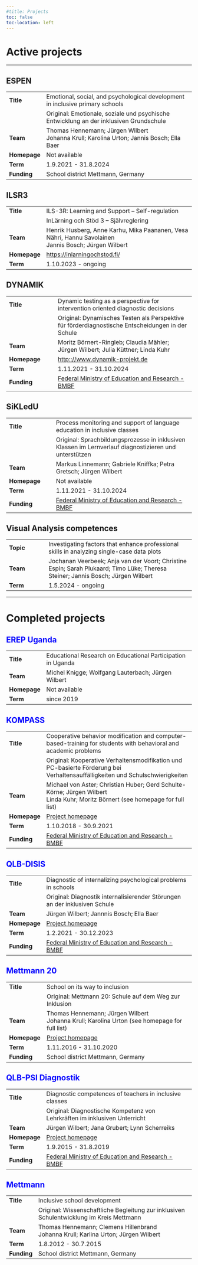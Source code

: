 ```yaml
---
#title: Projects
toc: false
toc-location: left
---
```


<!-- ![](images/project.webp){fig-align="center"} -->

# Active projects {.center}

::: panel-tabset

------------------------------------------------------------------------

## ESPEN {#espen}

+:-------------+:---------------------------------------------------------------------------------------+
| **Title**    | Emotional, social, and psychological development in inclusive primary schools          |
+--------------+----------------------------------------------------------------------------------------+
|              | Original: Emotionale, soziale und psychische Entwicklung an der inklusiven Grundschule |
+--------------+----------------------------------------------------------------------------------------+
| **Team**     | Thomas Hennemann; Jürgen Wilbert\                                                      |
|              | Johanna Krull; Karolina Urton; Jannis Bosch; Ella Baer                                 |
+--------------+----------------------------------------------------------------------------------------+
| **Homepage** | Not available                                                                          |
+--------------+----------------------------------------------------------------------------------------+
| **Term**     | 1.9.2021 - 31.8.2024                                                                   |
+--------------+----------------------------------------------------------------------------------------+
| **Funding**  | School district Mettmann, Germany                                                      |
+--------------+----------------------------------------------------------------------------------------+

## ILSR3 {#ilsr}

+:-------------+:-------------------------------------------------------------------------+
| **Title**    | ILS-3R: Learning and Support -- Self-regulation                          |
+--------------+--------------------------------------------------------------------------+
|              | InLärning och Stöd 3 -- Självreglering                                   |
+--------------+--------------------------------------------------------------------------+
| **Team**     | Henrik Husberg, Anne Karhu, Mika Paananen, Vesa Nähri, Hannu Savolainen\ |
|              | Jannis Bosch; Jürgen Wilbert                                             |
+--------------+--------------------------------------------------------------------------+
| **Homepage** | <https://inlarningochstod.fi/>                                           |
+--------------+--------------------------------------------------------------------------+
| **Term**     | 1.10.2023 - ongoing                                                      |
+--------------+--------------------------------------------------------------------------+

## DYNAMIK {#dynamik}

+-----------------------------------+---------------------------------------------------------------------------------------------------+
| **Title**                         | Dynamic testing as a perspective for intervention oriented diagnostic decisions                   |
+-----------------------------------+---------------------------------------------------------------------------------------------------+
|                                   | Original: Dynamisches Testen als Perspektive für förderdiagnostische Entscheidungen in der Schule |
+-----------------------------------+---------------------------------------------------------------------------------------------------+
| **Team**                          | Moritz Börnert-Ringleb; Claudia Mähler; Jürgen Wilbert; Julia Küttner; Linda Kuhr                 |
+-----------------------------------+---------------------------------------------------------------------------------------------------+
| **Homepage**                      | <http:://www.dynamik-projekt.de>                                                                  |
+-----------------------------------+---------------------------------------------------------------------------------------------------+
| **Term**                          | 1.11.2021 - 31.10.2024                                                                            |
+-----------------------------------+---------------------------------------------------------------------------------------------------+
| **Funding**                       | [Federal Ministry of Education and Research - BMBF](https://www.bmbf.de/en/index.html)            |
+-----------------------------------+---------------------------------------------------------------------------------------------------+

## SiKLedU {#sikledu}

+-----------------------------------+--------------------------------------------------------------------------------------------------------+
| **Title**                         | Process monitoring and support of language education in inclusive classes                              |
+-----------------------------------+--------------------------------------------------------------------------------------------------------+
|                                   | Original: Sprachbildungsprozesse in inklusiven Klassen im Lernverlauf diagnostizieren und unterstützen |
+-----------------------------------+--------------------------------------------------------------------------------------------------------+
| **Team**                          | Markus Linnemann; Gabriele Kniffka; Petra Gretsch; Jürgen Wilbert                                      |
+-----------------------------------+--------------------------------------------------------------------------------------------------------+
| **Homepage**                      | Not available                                                                                          |
+-----------------------------------+--------------------------------------------------------------------------------------------------------+
| **Term**                          | 1.11.2021 - 31.10.2024                                                                                 |
+-----------------------------------+--------------------------------------------------------------------------------------------------------+
| **Funding**                       | [Federal Ministry of Education and Research - BMBF](https://www.bmbf.de/en/index.html)                 |
+-----------------------------------+--------------------------------------------------------------------------------------------------------+

## Visual Analysis competences {#va-leiden}

+-----------------------------------+----------------------------------------------------------------------------------------------------------------------------------+
| **Topic**                         | Investigating factors that enhance professional skills in analyzing single-case data plots                                       |
+-----------------------------------+----------------------------------------------------------------------------------------------------------------------------------+
| **Team**                          | Jochanan Veerbeek; Anja van der Voort; Christine Espin; Sarah Plukaard; Timo Lüke; Theresa Steiner; Jannis Bosch; Jürgen Wilbert |
+-----------------------------------+----------------------------------------------------------------------------------------------------------------------------------+
| **Term**                          | 1.5.2024 - ongoing                                                                                                               |
+-----------------------------------+----------------------------------------------------------------------------------------------------------------------------------+
:::

------------------------------------------------------------------------

# Completed projects {.center}

::: panel-tabset
## EREP Uganda {#erep style="color: blue"}

+--------------+-------------------------------------------------------------+
| **Title**    | Educational Research on Educational Participation in Uganda |
+--------------+-------------------------------------------------------------+
| **Team**     | Michel Knigge; Wolfgang Lauterbach; Jürgen Wilbert          |
+--------------+-------------------------------------------------------------+
| **Homepage** | Not available                                               |
+--------------+-------------------------------------------------------------+
| **Term**     | since 2019                                                  |
+--------------+-------------------------------------------------------------+

## KOMPASS {#kompass style="color: blue"}

+--------------+-------------------------------------------------------------------------------------------------------------------------------+
| **Title**    | Cooperative behavior modification and computer-based-training for students with behavioral and academic problems              |
+--------------+-------------------------------------------------------------------------------------------------------------------------------+
|              | Original: Kooperative Verhaltensmodifikation und PC-basierte Förderung bei Verhaltensauffälligkeiten und Schulschwierigkeiten |
+--------------+-------------------------------------------------------------------------------------------------------------------------------+
| **Team**     | Michael von Aster; Christian Huber; Gerd Schulte-Körne; Jürgen Wilbert\                                                       |
|              | Linda Kuhr; Moritz Börnert (see homepage for full list)                                                                       |
+--------------+-------------------------------------------------------------------------------------------------------------------------------+
| **Homepage** | [Project homepage](http://www.kompass-forschung.de/)                                                                          |
+--------------+-------------------------------------------------------------------------------------------------------------------------------+
| **Term**     | 1.10.2018 - 30.9.2021                                                                                                         |
+--------------+-------------------------------------------------------------------------------------------------------------------------------+
| **Funding**  | [Federal Ministry of Education and Research - BMBF](https://www.bmbf.de/en/index.html)                                        |
+--------------+-------------------------------------------------------------------------------------------------------------------------------+

## QLB-DISIS {#disis style="color: blue"}

+-----------------------------------+-------------------------------------------------------------------------------------------------------------------------------------------------------------------------------+
| **Title**                         | Diagnostic of internalizing psychological problems in schools                                                                                                                 |
+-----------------------------------+-------------------------------------------------------------------------------------------------------------------------------------------------------------------------------+
|                                   | Original: Diagnostik internalisierender Störungen an der inklusiven Schule                                                                                                    |
+-----------------------------------+-------------------------------------------------------------------------------------------------------------------------------------------------------------------------------+
| **Team**                          | Jürgen Wilbert; Jannnis Bosch; Ella Baer                                                                                                                                      |
+-----------------------------------+-------------------------------------------------------------------------------------------------------------------------------------------------------------------------------+
| **Homepage**                      | [Project homepage](https://www.uni-potsdam.de/de/qlb/das-projekt/sp-3-inklusion-und-heterogenitaet/inklusionspaedagogik-foerderschwerpunkt-forschungsmethoden-und-diagnostik) |
+-----------------------------------+-------------------------------------------------------------------------------------------------------------------------------------------------------------------------------+
| **Term**                          | 1.2.2021 - 30.12.2023                                                                                                                                                         |
+-----------------------------------+-------------------------------------------------------------------------------------------------------------------------------------------------------------------------------+
| **Funding**                       | [Federal Ministry of Education and Research - BMBF](https://www.bmbf.de/en/index.html)                                                                                        |
+-----------------------------------+-------------------------------------------------------------------------------------------------------------------------------------------------------------------------------+

## Mettmann 20 {style="color: blue"}

+---------------+------------------------------------------------------------+
| **Title**     | School on its way to inclusion                             |
+---------------+------------------------------------------------------------+
|               | Original: Mettmann 20: Schule auf dem Weg zur Inklusion    |
+---------------+------------------------------------------------------------+
| **Team**      | Thomas Hennemann; Jürgen Wilbert\                          |
|               | Johanna Krull; Karolina Urton (see homepage for full list) |
+---------------+------------------------------------------------------------+
| **Homepage**  | [Project homepage](https://www.hf.uni-koeln.de/38801)      |
+---------------+------------------------------------------------------------+
| **Term**      | 1.11.2016 - 31.10.2020                                     |
+---------------+------------------------------------------------------------+
| **Funding**   | School district Mettmann, Germany                          |
+---------------+------------------------------------------------------------+

## QLB-PSI Diagnostik {#qlb style="color: blue"}

+-----------------------------------+-------------------------------------------------------------------------------------------------------------------------------------------------------------------------------+
| **Title**                         | Diagnostic competences of teachers in inclusive classes                                                                                                                       |
+-----------------------------------+-------------------------------------------------------------------------------------------------------------------------------------------------------------------------------+
|                                   | Original: Diagnostische Kompetenz von Lehrkräften im inklusiven Unterricht                                                                                                    |
+-----------------------------------+-------------------------------------------------------------------------------------------------------------------------------------------------------------------------------+
| **Team**                          | Jürgen Wilbert; Jana Grubert; Lynn Scherreiks                                                                                                                                 |
+-----------------------------------+-------------------------------------------------------------------------------------------------------------------------------------------------------------------------------+
| **Homepage**                      | [Project homepage](https://www.uni-potsdam.de/de/qlb/das-projekt/sp-3-inklusion-und-heterogenitaet/inklusionspaedagogik-foerderschwerpunkt-forschungsmethoden-und-diagnostik) |
+-----------------------------------+-------------------------------------------------------------------------------------------------------------------------------------------------------------------------------+
| **Term**                          | 1.9.2015 - 31.8.2019                                                                                                                                                          |
+-----------------------------------+-------------------------------------------------------------------------------------------------------------------------------------------------------------------------------+
| **Funding**                       | [Federal Ministry of Education and Research - BMBF](https://www.bmbf.de/en/index.html)                                                                                        |
+-----------------------------------+-------------------------------------------------------------------------------------------------------------------------------------------------------------------------------+

## Mettmann {#mm style="color: blue"}

+-------------+------------------------------------------------------------------------------------------+
| **Title**   | Inclusive school development                                                             |
+-------------+------------------------------------------------------------------------------------------+
|             | Original: Wissenschaftliche Begleitung zur inklusiven Schulentwicklung im Kreis Mettmann |
+-------------+------------------------------------------------------------------------------------------+
| **Team**    | Thomas Hennemann; Clemens Hillenbrand\                                                   |
|             | Johanna Krull; Karlina Urton; Jürgen Wilbert                                             |
+-------------+------------------------------------------------------------------------------------------+
| **Term**    | 1.8.2012 - 30.7.2015                                                                     |
+-------------+------------------------------------------------------------------------------------------+
| **Funding** | School district Mettmann, Germany                                                        |
+-------------+------------------------------------------------------------------------------------------+
:::
